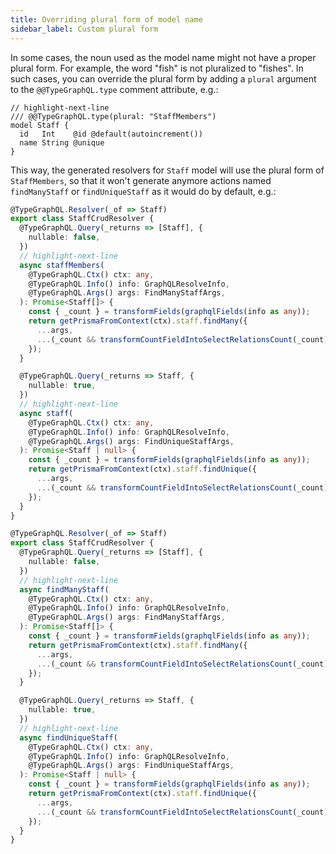 ```yaml
---
title: Overriding plural form of model name
sidebar_label: Custom plural form
---
```



In some cases, the noun used as the model name might not have a proper plural form. For example, the word "fish" is not pluralized to "fishes". In such cases, you can override the plural form by adding a `plural` argument to the `@@TypeGraphQL.type` comment attribute, e.g.:

```prisma
// highlight-next-line
/// @@TypeGraphQL.type(plural: "StaffMembers")
model Staff {
  id   Int    @id @default(autoincrement())
  name String @unique
}
```

This way, the generated resolvers for `Staff` model will use the plural form of `StaffMembers`, so that it won't generate anymore actions named `findManyStaff` or `findUniqueStaff` as it would do by default, e.g.:

<Tabs>
<TabItem value="plural" label="Overridden plural">

```ts
@TypeGraphQL.Resolver(_of => Staff)
export class StaffCrudResolver {
  @TypeGraphQL.Query(_returns => [Staff], {
    nullable: false,
  })
  // highlight-next-line
  async staffMembers(
    @TypeGraphQL.Ctx() ctx: any,
    @TypeGraphQL.Info() info: GraphQLResolveInfo,
    @TypeGraphQL.Args() args: FindManyStaffArgs,
  ): Promise<Staff[]> {
    const { _count } = transformFields(graphqlFields(info as any));
    return getPrismaFromContext(ctx).staff.findMany({
      ...args,
      ...(_count && transformCountFieldIntoSelectRelationsCount(_count)),
    });
  }

  @TypeGraphQL.Query(_returns => Staff, {
    nullable: true,
  })
  // highlight-next-line
  async staff(
    @TypeGraphQL.Ctx() ctx: any,
    @TypeGraphQL.Info() info: GraphQLResolveInfo,
    @TypeGraphQL.Args() args: FindUniqueStaffArgs,
  ): Promise<Staff | null> {
    const { _count } = transformFields(graphqlFields(info as any));
    return getPrismaFromContext(ctx).staff.findUnique({
      ...args,
      ...(_count && transformCountFieldIntoSelectRelationsCount(_count)),
    });
  }
}
```

</TabItem>
<TabItem value="default" label="Default">

```ts
@TypeGraphQL.Resolver(_of => Staff)
export class StaffCrudResolver {
  @TypeGraphQL.Query(_returns => [Staff], {
    nullable: false,
  })
  // highlight-next-line
  async findManyStaff(
    @TypeGraphQL.Ctx() ctx: any,
    @TypeGraphQL.Info() info: GraphQLResolveInfo,
    @TypeGraphQL.Args() args: FindManyStaffArgs,
  ): Promise<Staff[]> {
    const { _count } = transformFields(graphqlFields(info as any));
    return getPrismaFromContext(ctx).staff.findMany({
      ...args,
      ...(_count && transformCountFieldIntoSelectRelationsCount(_count)),
    });
  }

  @TypeGraphQL.Query(_returns => Staff, {
    nullable: true,
  })
  // highlight-next-line
  async findUniqueStaff(
    @TypeGraphQL.Ctx() ctx: any,
    @TypeGraphQL.Info() info: GraphQLResolveInfo,
    @TypeGraphQL.Args() args: FindUniqueStaffArgs,
  ): Promise<Staff | null> {
    const { _count } = transformFields(graphqlFields(info as any));
    return getPrismaFromContext(ctx).staff.findUnique({
      ...args,
      ...(_count && transformCountFieldIntoSelectRelationsCount(_count)),
    });
  }
}
```

</TabItem>
</Tabs>
